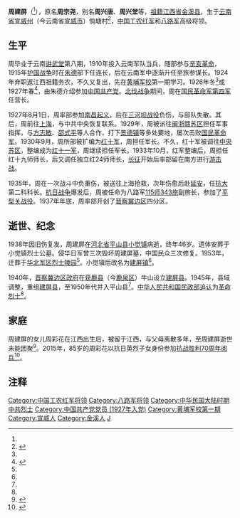 {{Infobox Officeholder
|前綴尊稱= 
|後綴尊稱= 
|圖像    = File:Zhou Jianping 1938.jpg
|圖像大小= 
|圖像說明= 
|姓名    = 周建屏
|本名    = 
|字      = 
|號      =  
|其他姓名= 周宗尧、周兴唐、周兴堂
|性別    = 男
|籍貫    = 江西省金溪县
|出生日期= {{Birth date|1892|8|26}}
|出生地點= {{QING}}[[云南省|云南省]][[宣威州|宣威州]]
|逝世日期= {{Death_date_and_age|1938|6|13|1890|8|26|mf=y}}
|逝世地點= {{ROC|河北省}}[[平山县|平山县]]小觉镇
|居處    = 
|安葬地點= 
|政黨    = {{CPC}}
|職業    = 军人
|專業    = 
|父母    = 
|配偶    = 不详
|同居者  = 
|子女    = 女儿周彩花（1930年—）
|親屬    = 
|國籍    = 
|宗教信仰= 
|學歷    = 
|母校    = 
|網站    = 
|簽名    = 
|腳註    =
|blank1  =
|data1   =
|blank2  =
|data2   =
|blank3  =
|data3   =
|blank4  =
|data4   =
|blank5  =
|data5   =
<!--部份國家政壇人物，請填寫以下欄位-->
|內閣    =
|委員會  =
|大臣    =
<!--若曾在軍隊中服務，請填寫以下欄位-->
|別名    = 
|效忠    = 
|服務    = 
|服役期間= 
|階級    = 
|隊      = 
|軍銜    = 
|戰爭    = 
|獲獎    = 
|著作    = 
|military_blank1 =
|military_data1  =
|military_blank2 =
|military_data2  =
|military_blank3 =
|military_data3  =
|military_blank4 =
|military_data4  =
|military_blank5 =
|military_data5  =
}}
'''周建屏'''（{{bd|1892年|8月26日|1938年|6月13日|catIdx=Z周}}<ref name="a1"/>），原名'''周宗尧'''，别名'''周兴唐'''、'''周兴堂'''等，[[祖籍|祖籍]][[江西省|江西省]][[金溪县|金溪县]]，生于[[云南省|云南省]][[宣威州|宣威州]]（今云南省[[宣威市|宣威市]]）倘塘村<ref name="a1">{{Cite web |url=http://www.zgdx.gov.cn/Article.asp?id=104936 |title=时代先驱 民族精英——记江西籍高级革命将领周建屏 |accessdate=2016-06-13 |author=编辑：吴丽刚 |date=2012-07-28 |work= |publisher=中国铜都德兴网 |language=Zh-hans |archive-date=2016-09-20 |archive-url=https://web.archive.org/web/20160920184239/http://www.zgdx.gov.cn/Article.asp?id=104936 |dead-url=yes }}</ref>，[[中国工农红军|中国工农红军]]和[[八路军|八路军]]高级将领。

== 生平 ==
周毕业于云南[[讲武堂|讲武堂]]第八期，1910年投入云南军队当兵，随部参与[[辛亥革命|辛亥革命]]，1915年[[护国战争|护国战争]]时在[[朱德|朱德]]部下任连长，后在云南军中逐渐升任至旅参谋长。1924年弃职返江西祖籍务农，不久又复出，先在[[黄埔军校|黄埔军校]]第一期学习。1926年冬<ref name="a1"/>或1927年春<ref name="a2">{{Cite web |url=http://pingshan.hebei.com.cn/system/2011/08/26/006785177.shtml |title=周建屏 |accessdate=2016-06-13 |author= |date=2012-10-15 |work= |publisher=平山信息网，来源：石家庄日报 |language=Zh-hans |archive-url=https://web.archive.org/web/20150321182659/http://pingshan.hebei.com.cn/system/2011/08/26/006785177.shtml |archive-date=2015-03-21 |dead-url=yes }}</ref>，由朱德介绍参加[[中国共产党|中国共产党]]。[[北伐战争|北伐战争]]期间，周在[[国民革命军第四军|国民革命军第四军]]任营长。

1927年8月1日，周率部参加[[南昌起义|南昌起义]]，后在[[三河坝战役|三河坝战役]]负伤，与部队失散。其后，周前往[[上海|上海]]，与中共中央恢复联系。1929年，周被派往[[闽浙赣苏区|闽浙赣苏区]]担任军事指挥，与[[方志敏|方志敏]]、[[邵式平|邵式平]]等人合作，打下[[景德镇|景德镇]]等多处要地，屡次击败[[国民革命军|国民革命军]]。1930年9月，周所部被扩编为[[红十军|红十军]]，周担任军长。不久，红十军被调往[[中央苏区|中央苏区]]，整编成为[[红十一军|红十一军]]，周继续担任军长。1933年10月，红军整编后，周担任红十九师师长，后又调任独立红24师师长，[[长征|长征]]开始后率部留在南方进行[[游击战|游击战]]。

1935年，周在一次战斗中负重伤，被送往上海抢救，次年伤愈后赴[[延安|延安]]，任[[抗大|抗大]]第二科科长。[[抗日战争_(中国)|抗日战争]]爆发后，周被任命为八路军[[115师|115师]][[343旅|343旅]]副旅长，参加了[[平型关战役|平型关战役]]。1937年年底，周率部开创了[[晋察冀边区|晋察冀边区]]四分区。

== 逝世、纪念 ==

1938年因旧伤复发，周建屏在[[河北省_(中華民國)|河北省]][[平山县|平山县]][[小觉镇|小觉镇]]病逝，终年46岁。遗体安葬于小觉镇烈士公墓。侵华日军曾三次毁坏周建屏墓，中国民众三次修复。1953年，迁葬于[[华北军区烈士陵园|华北军区烈士陵园]]<ref name="a3"/>。小觉镇后改名为[[建屏镇|建屏镇]]<ref name="a2"/>。

1940年，[[晋察冀边区政府|晋察冀边区政府]]在[[获鹿县|获鹿县]]（今[[鹿泉区|鹿泉区]]）牛山设立[[建屏县_(1940年)|建屏县]]。1945年，县域调整，重组[[建屏县_(1945年)|建屏县]]，至1950年代并入平山县<ref name="a2"/>。[[中华人民共和国民政部|中华人民共和国民政部]][[追认|追认]]为[[革命烈士|革命烈士]]<ref name="a1"/>。

== 家庭 ==

周建屏的女儿周彩花在江西出生后，被留于江西，与父母离散多年，至周建屏逝世未能团聚<ref name="a3">{{Cite web|url=http://sjzrb.sjzdaily.com.cn/html/2015-07/07/content_1176974.htm|title=周建屏：“要抗日到底”|accessdate=2016-06-13|author=|date=2015-07-07|work=|publisher=石家庄日报社数字报，稿件来源：石家庄新闻网|language=Zh-hans|archive-url=https://web.archive.org/web/20160810020056/http://sjzrb.sjzdaily.com.cn/html/2015-07/07/content_1176974.htm|archive-date=2016-08-10|dead-url=yes}}</ref>。2015年，85岁的周彩花以抗日英烈子女身份参加[[抗战胜利70周年阅兵|抗战胜利70周年阅兵]]<ref>{{Cite web |url=http://epaper.jxnews.com.cn/jxrb/html/2015-09/04/content_321502.htm |title=我所亲历的大阅兵 |accessdate=2016-06-13 |author= |date=2015-09-04 |work= |publisher=中国江西网 |language=Zh-hans |deadurl=yes |archiveurl=https://web.archive.org/web/20160808043858/http://epaper.jxnews.com.cn/jxrb/html/2015-09/04/content_321502.htm |archivedate=2016-08-08 }}</ref>。

== 注释 ==
{{Reflist|2}}

{{DEFAULTSORT:Zhou周}}
[[Category:中国工农红军将领|Category:中国工农红军将领]]
[[Category:八路军将领|Category:八路军将领]]
[[Category:中华民国大陆时期中共烈士|Category:中华民国大陆时期中共烈士]]
[[Category:中国共产党党员_(1927年入党)|Category:中国共产党党员 (1927年入党)]]
[[Category:黄埔军校第一期|Category:黄埔军校第一期]]
[[Category:宣威人|Category:宣威人]]
[[Category:金溪人|Category:金溪人]]
[[Category:周姓|J]]